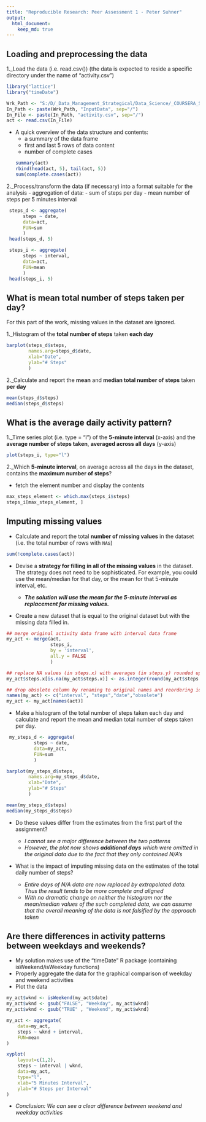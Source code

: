 ```yaml
---
title: "Reproducible Research: Peer Assessment 1 - Peter Suhner"
output: 
  html_document: 
    keep_md: true
---
```


## Loading and preprocessing the data
1._Load the data (i.e. read.csv())
   (the data is expected to reside a specific directory under the name of "activity.csv")
```r

library("lattice")
library("timeDate")

Wrk_Path <- "S:/D/_Data_Management_Strategical/Data_Science/_COURSERA_STUFF/Course_5_Reproducible_Research/Peer_Assessment_1"
In_Path <- paste(Wrk_Path, "InputData", sep="/")
In_File <- paste(In_Path, "activity.csv", sep="/")
act <- read.csv(In_File)
```
- A quick overview of the data structure and contents:
  - a summary of the data frame
  - first and last 5 rows of data content
  - number of complete cases
```r
summary(act)
rbind(head(act, 5), tail(act, 5))
sum(complete.cases(act))
```

2._Process/transform the data (if necessary) into a format suitable for the analysis
- aggregation of data:
  - sum of steps per day
  - mean number of steps per 5 minutes interval
```r
 steps_d <- aggregate(
      steps ~ date, 
      data=act, 
      FUN=sum
      )
 head(steps_d, 5)

 steps_i <- aggregate(
      steps ~ interval, 
      data=act, 
      FUN=mean
      )
 head(steps_i, 5)
```

## What is mean total number of steps taken per day?
For this part of the work, missing values in the dataset are ignored.

1._Histogram of the <b>total number of steps</b> 
   taken <b>each day</b>

```r
barplot(steps_d$steps, 
        names.arg=steps_d$date, 
        xlab="Date", 
        ylab="# Steps"
        )
```

2._Calculate and report the <b>mean</b> 
   and <b>median total number of steps</b> 
   taken <b>per day</b>
```r
mean(steps_d$steps)
median(steps_d$steps)
```

## What is the average daily activity pattern?
1._Time series plot (i.e. type = "l") of the <b>5-minute interval</b> (x-axis) 
   and the <b>average number of steps taken</b>, 
   <b>averaged across all days</b> (y-axis)
```r
plot(steps_i, type="l")
```


2._Which <b>5-minute interval</b>, 
   on average across all the days in the dataset, 
   contains the <b>maximum number of steps</b>?
   
- fetch the element number and display the contents 
```r
max_steps_element <- which.max(steps_i$steps)
steps_i[max_steps_element, ]
```

## Imputing missing values
-  Calculate and report the total <b>number of missing values</b> in the
   dataset (i.e. the total number of rows with `NA`s)

```r
sum(!complete.cases(act))
```

-  Devise a <b>strategy for filling in all of the missing values</b> in the
   dataset. The strategy does not need to be sophisticated. For
   example, you could use the mean/median for that day, or the mean
   for that 5-minute interval, etc.

     - <b><i>The solution will use the mean for the 5-minute interval as  
       replacement for missing values.</i></b>
     

-  Create a new dataset that is equal to the original dataset but with
   the missing data filled in.

```r
## merge original activity data frame with interval data frame
my_act <- merge(act, 
                steps_i, 
                by = 'interval', 
                all.y = FALSE
                )

## replace NA values (in steps.x) with averages (in steps.y) rounded up as integers
my_act$steps.x[is.na(my_act$steps.x)] <- as.integer(round(my_act$steps.y[is.na(my_act$steps.x)]))

## drop obsolete column by renaming to original names and reordering identical to original data frame
names(my_act) <- c("interval", "steps","date","obsolete")
my_act <- my_act[names(act)]
```

-  Make a histogram of the total number of steps taken each day 
   and calculate and report the mean and median total number of steps taken per day.
   
```r
 my_steps_d <- aggregate(
          steps ~ date, 
          data=my_act, 
          FUN=sum
          )

barplot(my_steps_d$steps, 
        names.arg=my_steps_d$date, 
        xlab="Date", 
        ylab="# Steps"
        )

mean(my_steps_d$steps)
median(my_steps_d$steps)
```

- Do these values differ from the estimates from the first part of the assignment?

    - <i>I cannot see a major difference between the two patterns</i>
    - <i>However, the plot now shows <b>additional days</b> which were omitted in
      the original data due to the fact that they only contained N/A's</i>
   
   
- What is the impact of imputing missing data on the estimates of the total daily number of steps?
    - <i>Entire days of N/A data are now replaced by extrapolated data.
      Thus the result tends to be more complete and aligned</i>
    - <i>With no dramatic change on neither the histogram nor the mean/median values of the such
      completed data, we can assume that the overall meaning of the data is not falsified by 
      the approach taken</i>


## Are there differences in activity patterns between weekdays and weekends?
- My solution makes use of the "timeDate" R package (containing isWeekend/isWeekday functions)
- Properly aggregate the data for the graphical comparison of weekday and weekend activities
- Plot the data

```r
my_act$wknd <- isWeekend(my_act$date)
my_act$wknd <- gsub("FALSE", "Weekday", my_act$wknd)
my_act$wknd <- gsub("TRUE" , "Weekend", my_act$wknd)

my_act <- aggregate(
    data=my_act,
    steps ~ wknd + interval,
    FUN=mean
)

xyplot(
    layout=c(1,2),
    steps ~ interval | wknd,
    data=my_act,
    type="l",
    xlab="5 Minutes Interval",
    ylab="# Steps per Interval"
)
```

- <i>Conclusion: We can see a clear difference between weekend and weekday activities</i>
